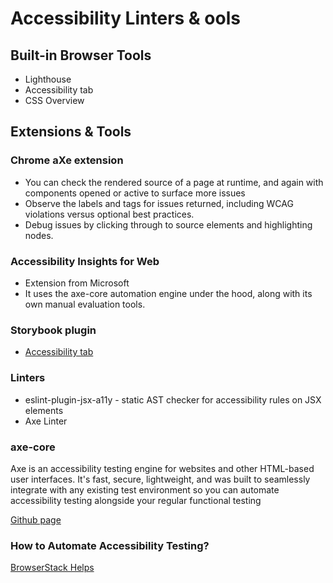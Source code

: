 # Accessibility Linters & ools

## Built-in Browser Tools

- Lighthouse
- Accessibility tab
- CSS Overview

## Extensions & Tools

### Chrome aXe extension

- You can check the rendered source of a page at runtime, and again with components opened or active to surface more issues
- Observe the labels and tags for issues returned, including WCAG violations versus optional best practices.
- Debug issues by clicking through to source elements and highlighting nodes.

### Accessibility Insights for Web

- Extension from Microsoft
- It uses the axe-core automation engine under the hood, along with its own manual evaluation tools.

### Storybook plugin

- <a href="https://fandomdesignsystem.com/react-common/?path=/story/multiselect--default" target="_blank">Accessibility tab</a>

### Linters

- eslint-plugin-jsx-a11y - static AST checker for accessibility rules on JSX elements
- Axe Linter

### axe-core

Axe is an accessibility testing engine for websites and other HTML-based user interfaces. It's fast, secure, lightweight, and was built to seamlessly integrate with any existing test environment so you can automate accessibility testing alongside your regular functional testing

<a href="https://github.com/dequelabs/axe-core" target="_blank">Github page</a>

### How to Automate Accessibility Testing?

<a href="https://www.browserstack.com/guide/automate-accessibility-testing" target="_blank">BrowserStack Helps</a>

